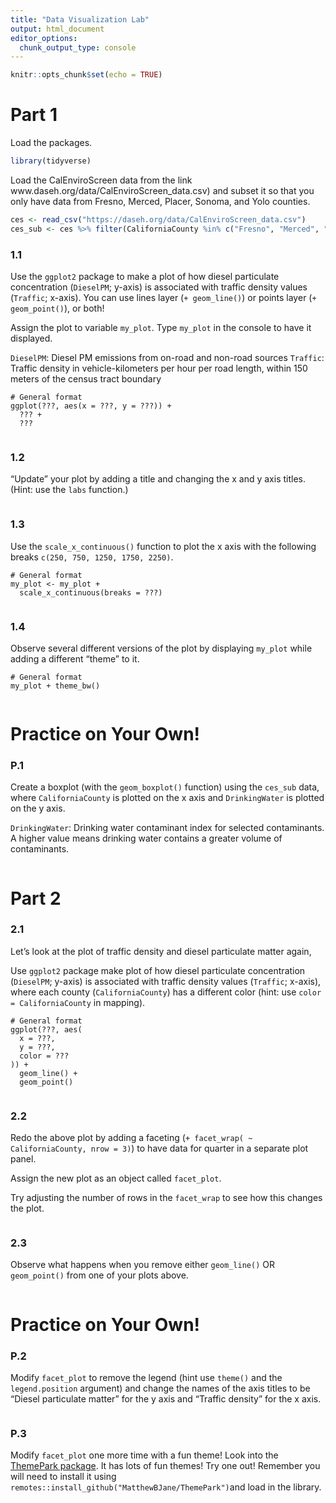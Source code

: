 ```yaml
---
title: "Data Visualization Lab"
output: html_document
editor_options:
  chunk_output_type: console
---
```


```r
knitr::opts_chunk$set(echo = TRUE)
```

# Part 1

Load the packages.

```r
library(tidyverse)
```

Load the CalEnviroScreen data from  the link www.daseh.org/data/CalEnviroScreen_data.csv) and subset it so that you only have data from Fresno, Merced, Placer, Sonoma, and Yolo counties.

```r
ces <- read_csv("https://daseh.org/data/CalEnviroScreen_data.csv")
ces_sub <- ces %>% filter(CaliforniaCounty %in% c("Fresno", "Merced", "Placer", "Sonoma", "Yolo"))
```

### 1.1

Use the `ggplot2` package to make a plot of how diesel particulate concentration (`DieselPM`; y-axis) is associated with traffic density values (`Traffic`; x-axis). You can use lines layer (`+ geom_line()`) or points layer (`+ geom_point()`), or both!

Assign the plot to variable `my_plot`. Type `my_plot` in the console to have it displayed.

`DieselPM`: Diesel PM emissions from on-road and non-road sources
`Traffic`: Traffic density in vehicle-kilometers per hour per road length, within 150 meters of the census tract boundary

```
# General format
ggplot(???, aes(x = ???, y = ???)) +
  ??? +
  ???
```

```r

```

### 1.2

"Update" your plot by adding a title and changing the x and y axis titles. (Hint: use the `labs` function.)

```r

```

### 1.3

Use the `scale_x_continuous()` function to plot the x axis with the following breaks `c(250, 750, 1250, 1750, 2250)`. 


```
# General format
my_plot <- my_plot +
  scale_x_continuous(breaks = ???)
```

```r

```

### 1.4

Observe several different versions of the plot by displaying `my_plot` while adding a different "theme" to it.

```
# General format
my_plot + theme_bw()
```

```r

```


# Practice on Your Own!

### P.1

Create a boxplot (with the `geom_boxplot()` function) using the `ces_sub` data, where `CaliforniaCounty` is plotted on the x axis and `DrinkingWater` is plotted on the y axis. 

`DrinkingWater`: Drinking water contaminant index for selected contaminants. A higher value means drinking water contains a greater volume of contaminants.


```r

```


# Part 2

### 2.1
Let's look at the plot of traffic density and diesel particulate matter again,

Use `ggplot2` package make plot of how diesel particulate concentration (`DieselPM`; y-axis) is associated with traffic density values (`Traffic`; x-axis), where each county (`CaliforniaCounty`) has a different color (hint: use `color = CaliforniaCounty` in mapping).


```
# General format
ggplot(???, aes(
  x = ???,
  y = ???,
  color = ???
)) +
  geom_line() +
  geom_point()
```

```r

```

### 2.2

Redo the above plot by adding a faceting  (`+ facet_wrap( ~ CaliforniaCounty, nrow = 3)`) to have data for quarter in a separate plot panel. 

Assign the new plot as an object called `facet_plot`.

Try adjusting the number of rows in the `facet_wrap` to see how this changes the plot.

```r

```

### 2.3

Observe what happens when you remove either `geom_line()` OR `geom_point()` from one of your plots above.

```r

```


# Practice on Your Own!

### P.2

Modify `facet_plot` to remove the legend (hint use `theme()` and the `legend.position` argument) and change the names of the axis titles to be "Diesel particulate matter" for the y axis and "Traffic density" for the x axis. 


```r

```

### P.3

Modify `facet_plot` one more time with a fun theme! Look into the [ThemePark package](https://github.com/MatthewBJane/ThemePark). It has lots of fun themes! Try one out! Remember you will need to install it using `remotes::install_github("MatthewBJane/ThemePark")`and load in the library.

```r

```
